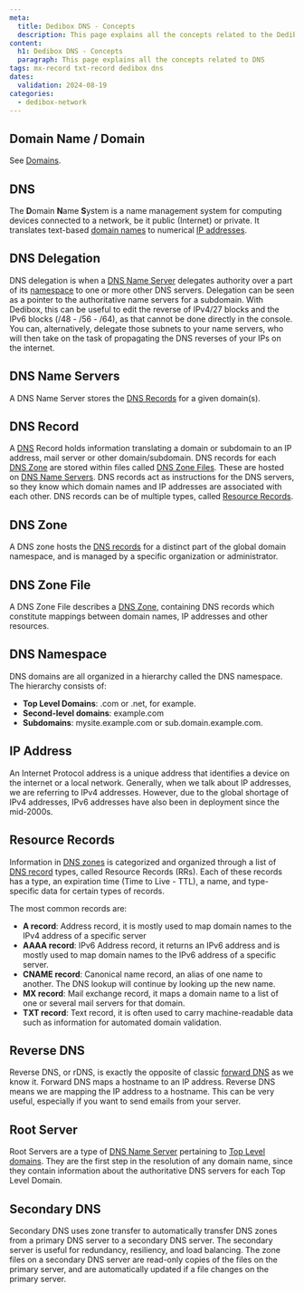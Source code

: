 ```yaml
---
meta:
  title: Dedibox DNS - Concepts
  description: This page explains all the concepts related to the Dedibox DNS services
content:
  h1: Dedibox DNS - Concepts
  paragraph: This page explains all the concepts related to DNS
tags: mx-record txt-record dedibox dns
dates:
  validation: 2024-08-19
categories:
  - dedibox-network
---
```


## Domain Name / Domain

See [Domains](/dedibox-domains/concepts/#domain-name).

## DNS

The **D**omain **N**ame **S**ystem is a name management system for computing devices connected to a network, be it public (Internet) or private. It translates text-based [domain names](/dedibox-domains/concepts/#domain-name) to numerical [IP addresses](#ip-address).

## DNS Delegation

DNS delegation is when a [DNS Name Server](#dns-name-servers) delegates authority over a part of its [namespace](#dns-namespace) to one or more other DNS servers. Delegation can be seen as a pointer to the authoritative name servers for a subdomain. With Dedibox, this can be useful to edit the reverse of IPv4/27 blocks and the IPv6 blocks (/48 - /56 - /64), as that cannot be done directly in the console. You can, alternatively, delegate those subnets to your name servers, who will then take on the task of propagating the DNS reverses of your IPs on the internet.

## DNS Name Servers

A DNS Name Server stores the [DNS Records](#dns-record) for a given domain(s).

## DNS Record

A [DNS](#dns) Record holds information translating a domain or subdomain to an IP address, mail server or other domain/subdomain. DNS records for each [DNS Zone](#dns-zone) are stored within files called [DNS Zone Files](#dns-zone-file). These are hosted on [DNS Name Servers](#dns-name-servers). DNS records act as instructions for the DNS servers, so they know which domain names and IP addresses are associated with each other. DNS records can be of multiple types, called [Resource Records](#resource-records).

## DNS Zone

A DNS zone hosts the [DNS records](#dns-record) for a distinct part of the global domain namespace, and is managed by a specific organization or administrator.

## DNS Zone File

A DNS Zone File describes a [DNS Zone](#dns-zone), containing DNS records which constitute mappings between domain names, IP addresses and other resources.

## DNS Namespace

DNS domains are all organized in a hierarchy called the DNS namespace. The hierarchy consists of:

  - **Top Level Domains**: .com or .net, for example.
  - **Second-level domains**: example.com
  - **Subdomains**: mysite.example.com or sub.domain.example.com.

## IP Address

An Internet Protocol address is a unique address that identifies a device on the internet or a local network. Generally, when we talk about IP addresses, we are referring to IPv4 addresses. However, due to the global shortage of IPv4 addresses, IPv6 addresses have also been in deployment since the mid-2000s.

## Resource Records

Information in [DNS zones](#dns-zone) is categorized and organized through a list of [DNS record](#dns-record) types, called Resource Records (RRs). Each of these records has a type, an expiration time (Time to Live - TTL), a name, and type-specific data for certain types of records.

The most common records are:

- **A record**: Address record, it is mostly used to map domain names to the IPv4 address of a specific server
- **AAAA record**: IPv6 Address record, it returns an IPv6 address and is mostly used to map domain names to the IPv6 address of a specific server.
- **CNAME record**: Canonical name record, an alias of one name to another. The DNS lookup will continue by looking up the new name.
- **MX record**: Mail exchange record, it maps a domain name to a list of one or several mail servers for that domain.
- **TXT record**: Text record, it is often used to carry machine-readable data such as information for automated domain validation.

## Reverse DNS

Reverse DNS, or rDNS, is exactly the opposite of classic [forward DNS](#dns) as we know it. Forward DNS maps a hostname to an IP address. Reverse DNS means we are mapping the IP address to a hostname. This can be very useful, especially if you want to send emails from your server.

## Root Server 

Root Servers are a type of [DNS Name Server](#dns-name-servers) pertaining to [Top Level domains](/dedibox-domains/concepts/#tld). They are the first step in the resolution of any domain name, since they contain information about the authoritative DNS servers for each Top Level Domain.

## Secondary DNS

Secondary DNS uses zone transfer to automatically transfer DNS zones from a primary DNS server to a secondary DNS server. The secondary server is useful for redundancy, resiliency, and load balancing. The zone files on a secondary DNS server are read-only copies of the files on the primary server, and are automatically updated if a file changes on the primary server.